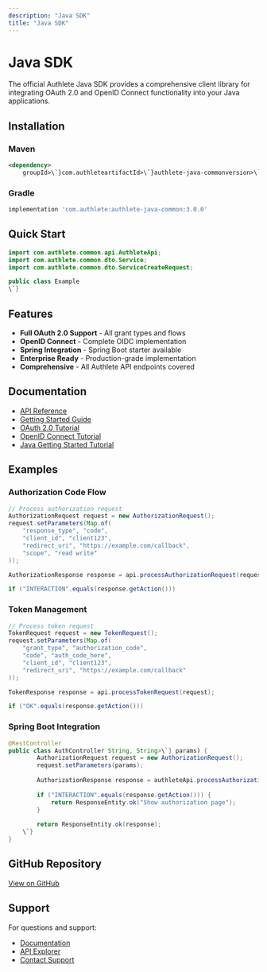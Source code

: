 ```yaml
---
description: "Java SDK"
title: "Java SDK"
---
```




# Java SDK

The official Authlete Java SDK provides a comprehensive client library for integrating OAuth 2.0 and OpenID Connect functionality into your Java applications.

## Installation

### Maven

```xml
<dependency>
    groupId>\`}com.authleteartifactId>\`}authlete-java-commonversion>\`}3.0.0
```

### Gradle

```gradle
implementation 'com.authlete:authlete-java-common:3.0.0'
```

## Quick Start

```java
import com.authlete.common.api.AuthleteApi;
import com.authlete.common.dto.Service;
import com.authlete.common.dto.ServiceCreateRequest;

public class Example 
\`}
```

## Features

- **Full OAuth 2.0 Support** - All grant types and flows
- **OpenID Connect** - Complete OIDC implementation
- **Spring Integration** - Spring Boot starter available
- **Enterprise Ready** - Production-grade implementation
- **Comprehensive** - All Authlete API endpoints covered

## Documentation

- [API Reference](/api-reference)
- [Getting Started Guide](/getting-started)
- [OAuth 2.0 Tutorial](/tutorials/oauth-tutorial)
- [OpenID Connect Tutorial](/tutorials/oidc-tutorial)
- [Java Getting Started Tutorial](/tutorials/java-getting-started)

## Examples

### Authorization Code Flow

```java
// Process authorization request
AuthorizationRequest request = new AuthorizationRequest();
request.setParameters(Map.of(
    "response_type", "code",
    "client_id", "client123",
    "redirect_uri", "https://example.com/callback",
    "scope", "read write"
));

AuthorizationResponse response = api.processAuthorizationRequest(request);

if ("INTERACTION".equals(response.getAction())) 
```

### Token Management

```java
// Process token request
TokenRequest request = new TokenRequest();
request.setParameters(Map.of(
    "grant_type", "authorization_code",
    "code", "auth_code_here",
    "client_id", "client123",
    "redirect_uri", "https://example.com/callback"
));

TokenResponse response = api.processTokenRequest(request);

if ("OK".equals(response.getAction())) 
```

### Spring Boot Integration

```java
@RestController
public class AuthController String, String>\`} params) {
        AuthorizationRequest request = new AuthorizationRequest();
        request.setParameters(params);
        
        AuthorizationResponse response = authleteApi.processAuthorizationRequest(request);
        
        if ("INTERACTION".equals(response.getAction())) {
            return ResponseEntity.ok("Show authorization page");
        }
        
        return ResponseEntity.ok(response);
    \`}
}
```

## GitHub Repository

[View on GitHub](https://github.com/authlete/authlete-java)

## Support

For questions and support:
  - [Documentation](/reference/knowledge-base)
- [API Explorer](/tools/api-explorer)
- [Contact Support](https://www.authlete.com/contact/)
